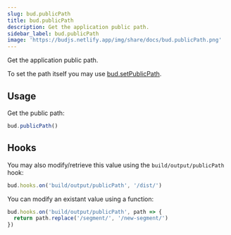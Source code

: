 ```yaml
---
slug: bud.publicPath
title: bud.publicPath
description: Get the application public path.
sidebar_label: bud.publicPath
image: 'https://budjs.netlify.app/img/share/docs/bud.publicPath.png'
---
```


Get the application public path.

To set the path itself you may use [bud.setPublicPath](/docs/bud.setPublicPath).

## Usage

Get the public path:

```js
bud.publicPath()
```

## Hooks

You may also modify/retrieve this value using the `build/output/publicPath` hook:

```ts
bud.hooks.on('build/output/publicPath', '/dist/')
```

You can modify an existant value using a function:

```ts
bud.hooks.on('build/output/publicPath', path => {
  return path.replace('/segment/', '/new-segment/')
})
```
